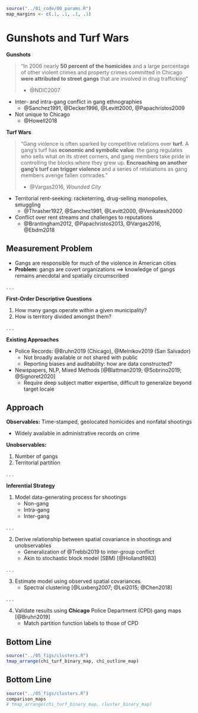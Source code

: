 ```r

source("../01_code/00_params.R")
map_margins <- c(.1, .1, .1, .1)

```

# Gunshots and Turf Wars {id="introduction"}

<div class="fragment">

**Gunshots**

> "In 2006 nearly **50 percent of the homicides** and a large percentage of other violent crimes and property crimes committed in Chicago **were attributed to street gangs** that are involved in drug trafficking"
> 
> - @NDIC2007

- Inter- and intra-gang conflict in gang ethnographies
  + @Sanchez1991, @Decker1996, @Levitt2000, @Papachristos2009
- Not unique to Chicago
  + @Howell2018

</div>
<div class="fragment">

**Turf Wars**

> "Gang violence is often sparked by competitive relations over **turf.** A gang's turf has **economic and symbolic value**: the gang regulates who sells what on its street corners, and gang members take pride in controlling the blocks where they grew up. **Encroaching on another gang's turf can trigger violence** and a series of retaliations as gang members avenge fallen comrades." 
> 
> - @Vargas2016, *Wounded City*

- Territorial rent-seeking: racketerring, drug-selling monopolies, smuggling 
  + @Thrasher1927, @Sanchez1991, @Levitt2000, @Venkatesh2000
- Conflict over rent streams and challenges to reputations
  + @Brantingham2012, @Papachristos2013, @Vargas2016, @Ebdm2018

</div>

## Measurement Problem

- Gangs are responsible for much of the violence in American cities
- **Problem:** gangs are covert organizations $\implies$ knowledge of gangs remains anecdotal and spatially circumscribed

. . .

**First-Order Descriptive Questions** 

1. How many gangs operate within a given municipality?
2. How is territory divided amongst them?

. . . 

**Existing Approaches**

- Police Records: @Bruhn2019 (Chicago), @Melnikov2019 (San Salvador)
  + Not broadly available or not shared with public
  + Reporting biases and auditability: how are data constructed?
- Newspapers, NLP, Mixed Methods [@Blattman2019; @Sobrino2019; @Signoret2020]
  + Require deep subject matter expertise, difficult to generalize beyond target locale

## Approach

**Observables:** Time-stamped, geolocated homicides and nonfatal shootings

- Widely available in administrative records on crime

**Unobservables:**

1. Number of gangs
2. Territorial partition

. . .

**Inferential Strategy**

1. Model data-generating process for shootings
    + Non-gang
    + Intra-gang
    + Inter-gang

. . .

2. Derive relationship between spatial covariance in shootings and unobservables
    + Generalization of @Trebbi2019 to inter-group conflict
    + Akin to stochastic block model (SBM) [@Holland1983]

. . .

3. Estimate model using observed spatial covariances
    + Spectral clustering [@Luxberg2007; @Lei2015; @Chen2018]

. . .

4. Validate results using **Chicago** Police Department (CPD) gang maps [@Bruhn2019]
    + Match partition function labels to those of CPD

## Bottom Line

```r

source("../05_figs/clusters.R")
tmap_arrange(chi_turf_binary_map, chi_outline_map)

```

## Bottom Line

```r

source("../05_figs/clusters.R")
comparison_maps
# tmap_arrange(chi_turf_binary_map, cluster_binary_map)

```